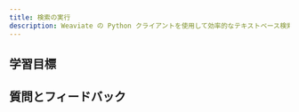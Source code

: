 ```yaml
---
title: 検索の実行
description: Weaviate の Python クライアントを使用して効率的なテキストベース検索を実行します。
---
```

<!-- Like a subject number (e.g. CS101) -->

<!-- Provide context for this course, in addition to the concrete learning goals and outcomes. Why would someone want to do this unit? -->

<!-- :::warning TODO
Intro video here
::: -->

## <i class="fa-solid fa-bullseye-arrow"></i> 学習目標


<!-- Replace unitName with name from `unitData.js` - will pull in learning goals and outcomes -->
<LearningGoals unitName="text_searches"/>

## 質問とフィードバック


<DocsFeedback/>